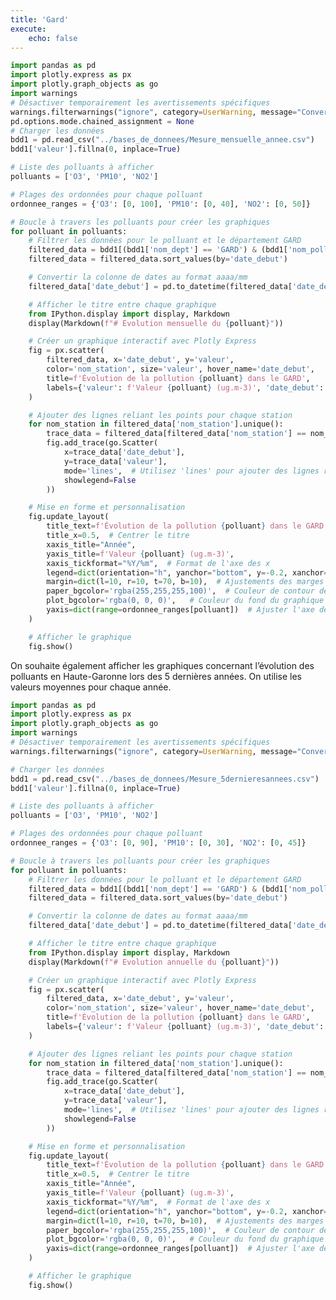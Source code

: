 ```yaml
---
title: 'Gard'
execute:
    echo: false
---
```

```python
import pandas as pd
import plotly.express as px
import plotly.graph_objects as go
import warnings
# Désactiver temporairement les avertissements spécifiques
warnings.filterwarnings("ignore", category=UserWarning, message="Converting to PeriodArray/Index representation will drop timezone information.")
pd.options.mode.chained_assignment = None
# Charger les données
bdd1 = pd.read_csv("../bases_de_donnees/Mesure_mensuelle_annee.csv")
bdd1['valeur'].fillna(0, inplace=True)

# Liste des polluants à afficher
polluants = ['O3', 'PM10', 'NO2']

# Plages des ordonnées pour chaque polluant
ordonnee_ranges = {'O3': [0, 100], 'PM10': [0, 40], 'NO2': [0, 50]}

# Boucle à travers les polluants pour créer les graphiques
for polluant in polluants:
    # Filtrer les données pour le polluant et le département GARD
    filtered_data = bdd1[(bdd1['nom_dept'] == 'GARD') & (bdd1['nom_poll'] == polluant)]
    filtered_data = filtered_data.sort_values(by='date_debut')

    # Convertir la colonne de dates au format aaaa/mm
    filtered_data['date_debut'] = pd.to_datetime(filtered_data['date_debut']).dt.to_period('M').astype(str)

    # Afficher le titre entre chaque graphique
    from IPython.display import display, Markdown
    display(Markdown(f"# Evolution mensuelle du {polluant}"))

    # Créer un graphique interactif avec Plotly Express
    fig = px.scatter(
        filtered_data, x='date_debut', y='valeur',
        color='nom_station', size='valeur', hover_name='date_debut',
        title=f'Évolution de la pollution {polluant} dans le GARD',
        labels={'valeur': f'Valeur {polluant} (ug.m-3)', 'date_debut': 'Année'}
    )

    # Ajouter des lignes reliant les points pour chaque station
    for nom_station in filtered_data['nom_station'].unique():
        trace_data = filtered_data[filtered_data['nom_station'] == nom_station]
        fig.add_trace(go.Scatter(
            x=trace_data['date_debut'],
            y=trace_data['valeur'],
            mode='lines',  # Utilisez 'lines' pour ajouter des lignes reliant les points
            showlegend=False
        ))

    # Mise en forme et personnalisation
    fig.update_layout(
        title_text=f'Évolution de la pollution {polluant} dans le GARD',
        title_x=0.5,  # Centrer le titre
        xaxis_title="Année",
        yaxis_title=f'Valeur {polluant} (ug.m-3)',
        xaxis_tickformat="%Y/%m",  # Format de l'axe des x
        legend=dict(orientation="h", yanchor="bottom", y=-0.2, xanchor="center", x=0.5, traceorder='reversed'),
        margin=dict(l=10, r=10, t=70, b=10),  # Ajustements des marges
        paper_bgcolor='rgba(255,255,255,100)',  # Couleur de contour de graphique 
        plot_bgcolor='rgba(0, 0, 0)',   # Couleur du fond du graphique
        yaxis=dict(range=ordonnee_ranges[polluant])  # Ajuster l'axe des ordonnées
    )

    # Afficher le graphique
    fig.show()


```

On souhaite également afficher les graphiques concernant l'évolution des polluants en Haute-Garonne lors des 5 dernières années. On utilise les valeurs moyennes pour chaque année.
```python
import pandas as pd
import plotly.express as px
import plotly.graph_objects as go
import warnings
# Désactiver temporairement les avertissements spécifiques
warnings.filterwarnings("ignore", category=UserWarning, message="Converting to PeriodArray/Index representation will drop timezone information.")

# Charger les données
bdd1 = pd.read_csv("../bases_de_donnees/Mesure_5dernieresannees.csv")
bdd1['valeur'].fillna(0, inplace=True)

# Liste des polluants à afficher
polluants = ['O3', 'PM10', 'NO2']

# Plages des ordonnées pour chaque polluant
ordonnee_ranges = {'O3': [0, 90], 'PM10': [0, 30], 'NO2': [0, 45]}

# Boucle à travers les polluants pour créer les graphiques
for polluant in polluants:
    # Filtrer les données pour le polluant et le département GARD
    filtered_data = bdd1[(bdd1['nom_dept'] == 'GARD') & (bdd1['nom_poll'] == polluant)]
    filtered_data = filtered_data.sort_values(by='date_debut')

    # Convertir la colonne de dates au format aaaa/mm
    filtered_data['date_debut'] = pd.to_datetime(filtered_data['date_debut']).dt.to_period('M').astype(str)

    # Afficher le titre entre chaque graphique
    from IPython.display import display, Markdown
    display(Markdown(f"# Evolution annuelle du {polluant}"))

    # Créer un graphique interactif avec Plotly Express
    fig = px.scatter(
        filtered_data, x='date_debut', y='valeur',
        color='nom_station', size='valeur', hover_name='date_debut',
        title=f'Évolution de la pollution {polluant} dans le GARD',
        labels={'valeur': f'Valeur {polluant} (ug.m-3)', 'date_debut': 'Année'}
    )

    # Ajouter des lignes reliant les points pour chaque station
    for nom_station in filtered_data['nom_station'].unique():
        trace_data = filtered_data[filtered_data['nom_station'] == nom_station]
        fig.add_trace(go.Scatter(
            x=trace_data['date_debut'],
            y=trace_data['valeur'],
            mode='lines',  # Utilisez 'lines' pour ajouter des lignes reliant les points
            showlegend=False
        ))

    # Mise en forme et personnalisation
    fig.update_layout(
        title_text=f'Évolution de la pollution {polluant} dans le GARD',
        title_x=0.5,  # Centrer le titre
        xaxis_title="Année",
        yaxis_title=f'Valeur {polluant} (ug.m-3)',
        xaxis_tickformat="%Y/%m",  # Format de l'axe des x
        legend=dict(orientation="h", yanchor="bottom", y=-0.2, xanchor="center", x=0.5, traceorder='reversed'),
        margin=dict(l=10, r=10, t=70, b=10),  # Ajustements des marges
        paper_bgcolor='rgba(255,255,255,100)',  # Couleur de contour de graphique 
        plot_bgcolor='rgba(0, 0, 0)',   # Couleur du fond du graphique
        yaxis=dict(range=ordonnee_ranges[polluant])  # Ajuster l'axe des ordonnées
    )

    # Afficher le graphique
    fig.show()


```
